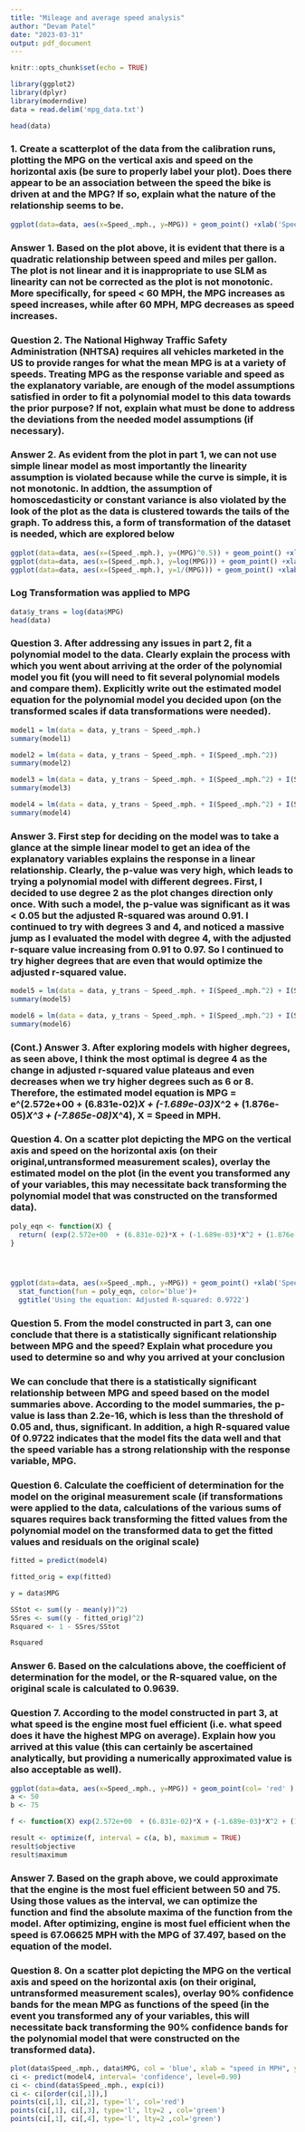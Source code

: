 ```yaml
---
title: "Mileage and average speed analysis"
author: "Devam Patel"
date: "2023-03-31"
output: pdf_document
---
```


```r
knitr::opts_chunk$set(echo = TRUE)
```

```r
library(ggplot2)
library(dplyr)
library(moderndive)
data = read.delim('mpg_data.txt')

head(data)
```

### 1. Create a scatterplot of the data from the calibration runs, plotting the MPG on the vertical axis and speed on the horizontal axis (be sure to properly label your plot). Does there appear to be an association between the speed the bike is driven at and the MPG? If so, explain what the nature of the relationship seems to be. 

```r
ggplot(data=data, aes(x=Speed_.mph., y=MPG)) + geom_point() +xlab('Speed in MPH') + ylab('MPG')

```

### Answer 1. Based on the plot above, it is evident that there is a quadratic relationship between speed and miles per gallon. The plot is not linear and it is inappropriate to use SLM as linearity  can not be corrected as the plot is not monotonic. More specifically, for speed < 60 MPH, the MPG increases as speed increases, while after 60 MPH, MPG decreases as speed increases.

### Question 2. The National Highway Traffic Safety Administration (NHTSA) requires all vehicles marketed in the US to provide ranges for what the mean MPG is at a variety of speeds. Treating MPG as the response variable and speed as the explanatory variable, are enough of the model assumptions satisfied in order to fit a polynomial model to this data towards the prior purpose? If not, explain what must be done to address the deviations from the needed model assumptions (if necessary). 

### Answer 2. As evident from the plot in part 1, we can not use simple linear model as most importantly the linearity assumption is violated because while the curve is simple, it is not monotonic. In addtion, the assumption of homoscedasticity or constant variance is also violated by the look of the plot as the data is clustered towards the tails of the graph. To address this, a form of transformation of the dataset is needed, which are explored below




```r
ggplot(data=data, aes(x=(Speed_.mph.), y=(MPG)^0.5)) + geom_point() +xlab('Speed in MPH') + ylab('MPG')+ggtitle("square root transformation ")
ggplot(data=data, aes(x=(Speed_.mph.), y=log(MPG))) + geom_point() +xlab('Speed in MPH') + ylab('MPG') + ggtitle("log transformation ")
ggplot(data=data, aes(x=(Speed_.mph.), y=1/(MPG))) + geom_point() +xlab('Speed in MPH') + ylab('MPG') + ggtitle("inverse transformation ")

```

### Log Transformation was applied to MPG


```r
data$y_trans = log(data$MPG)
head(data)
```




### Question 3. After addressing any issues in part 2, fit a polynomial model to the data. Clearly explain the process with which you went about arriving at the order of the polynomial model you fit (you will need to fit several polynomial models and compare them). Explicitly write out the estimated model equation for the polynomial model you decided upon (on the transformed scales if data transformations were needed).

```r
model1 = lm(data = data, y_trans ~ Speed_.mph.)
summary(model1)

model2 = lm(data = data, y_trans ~ Speed_.mph. + I(Speed_.mph.^2))
summary(model2)

model3 = lm(data = data, y_trans ~ Speed_.mph. + I(Speed_.mph.^2) + I(Speed_.mph.^3))
summary(model3)

model4 = lm(data = data, y_trans ~ Speed_.mph. + I(Speed_.mph.^2) + I(Speed_.mph.^3) + I(Speed_.mph.^4) )
summary(model4)

```

### Answer 3. First step for deciding on the model was to take a glance at the simple linear model to get an idea of the explanatory variables explains the response in a linear relationship. Clearly, the p-value was very high, which leads to trying a polynomial model with different degrees. First, I decided to use degree 2 as the plot changes direction only once. With such a model, the p-value was significant as it was < 0.05 but the adjusted R-squared was around 0.91. I continued to try with degrees 3 and 4, and noticed a massive jump as I evaluated the model with degree 4, with the adjusted r-square value increasing from 0.91 to 0.97. So I continued to try higher degrees that are even that would optimize the adjusted r-squared value.   

```r
model5 = lm(data = data, y_trans ~ Speed_.mph. + I(Speed_.mph.^2) + I(Speed_.mph.^3) + I(Speed_.mph.^4) + I(Speed_.mph.^5) + I(Speed_.mph.^6))
summary(model5)

model6 = lm(data = data, y_trans ~ Speed_.mph. + I(Speed_.mph.^2) + I(Speed_.mph.^3) + I(Speed_.mph.^4) + I(Speed_.mph.^5) + I(Speed_.mph.^6) + I(Speed_.mph.^7) + I(Speed_.mph.^8))
summary(model6)

```

### (Cont.) Answer 3. After exploring models with higher degrees, as seen above, I think the most optimal is degree 4 as the change in adjusted r-squared value plateaus and even decreases when we try higher degrees such as 6 or 8. Therefore, the estimated model equation is MPG = e^(2.572e+00  + (6.831e-02)*X + (-1.689e-03)*X^2 + (1.876e-05)*X^3 + (-7.865e-08)*X^4), X = Speed in MPH.

### Question 4. On a scatter plot depicting the MPG on the vertical axis and speed on the horizontal axis (on their original,untransformed measurement scales), overlay the estimated model on the plot (in the event you transformed any of your variables, this may necessitate back transforming the polynomial model that was constructed on the transformed data).


```r
poly_eqn <- function(X) {
  return( (exp(2.572e+00  + (6.831e-02)*X + (-1.689e-03)*X^2 + (1.876e-05)*X^3 + (-7.865e-08)*X^4 ))  )
}




ggplot(data=data, aes(x=Speed_.mph., y=MPG)) + geom_point() +xlab('Speed in MPH') + ylab('MPG')+
  stat_function(fun = poly_eqn, color='blue')+
  ggtitle('Using the equation: Adjusted R-squared: 0.9722')


```


### Question 5.  From the model constructed in part 3, can one conclude that there is a statistically significant relationship between MPG and the speed? Explain what procedure you used to determine so and why you arrived at your conclusion

### We can conclude that there is a statistically significant relationship between MPG and speed based on the model summaries above. According to the model summaries, the p-value is lass than 2.2e-16, which is less than the threshold of 0.05 and, thus, significant. In addition, a high R-squared value 0f 0.9722 indicates that the model fits the data well and that the speed variable has a strong relationship with the response variable, MPG.


### Question 6. Calculate the coefficient of determination for the model on the original measurement scale (if transformations were applied to the data, calculations of the various sums of squares requires back transforming the fitted values from the polynomial model on the transformed data to get the fitted values and residuals on the original scale)

```r
fitted = predict(model4)

fitted_orig = exp(fitted)

y = data$MPG

SStot <- sum((y - mean(y))^2)
SSres <- sum((y - fitted_orig)^2)
Rsquared <- 1 - SSres/SStot

Rsquared

```


### Answer 6. Based on the calculations above, the coefficient of determination for the model, or the R-squared value, on the original scale is calculated to 0.9639. 



### Question 7. According to the model constructed in part 3, at what speed is the engine most fuel efficient (i.e. what speed does it have the highest MPG on average). Explain how you arrived at this value (this can certainly be ascertained analytically, but providing a numerically approximated value is also acceptable as well).

```r
ggplot(data=data, aes(x=Speed_.mph., y=MPG)) + geom_point(col= 'red' ) +xlab('Speed in MPH') + ylab('MPG')+stat_function(fun = poly_eqn, color='blue')+ggtitle('graph with equation from model')
a <- 50
b <- 75

```





```r

f <- function(X) exp(2.572e+00  + (6.831e-02)*X + (-1.689e-03)*X^2 + (1.876e-05)*X^3 + (-7.865e-08)*X^4)

result <- optimize(f, interval = c(a, b), maximum = TRUE)
result$objective
result$maximum


```

### Answer 7. Based on the graph above, we could approximate that the engine is the most fuel efficient between 50 and 75. Using those values as the interval, we can optimize the function and find the absolute maxima of the function from the model. After optimizing, engine is most fuel efficient when the speed is 67.06625 MPH with the MPG of 37.497, based on the equation of the model. 





### Question 8. On a scatter plot depicting the MPG on the vertical axis and speed on the horizontal axis (on their original, untransformed measurement scales), overlay 90% confidence bands for the mean MPG as functions of the speed (in the event you transformed any of your variables, this will necessitate back transforming the 90% confidence bands for the polynomial model that were constructed on the transformed data).

```r
plot(data$Speed_.mph., data$MPG, col = 'blue', xlab = "speed in MPH", ylab = 'MPG')
ci <- predict(model4, interval= 'confidence', level=0.90)
ci <- cbind(data$Speed_.mph., exp(ci))
ci <- ci[order(ci[,1]),]
points(ci[,1], ci[,2], type='l', col='red')
points(ci[,1], ci[,3], type='l', lty=2 , col='green')
points(ci[,1], ci[,4], type='l', lty=2 ,col='green')


```


